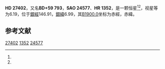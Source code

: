 {{Starbox begin
| name = HD 27402
}}
{{Starbox observe
| epoch = [[J2000.0|J2000.0]]
| constell = {{星座名待查}}<ref name=SIMBAD>{{cite web
 | url=http://simbad.u-strasbg.fr/simbad/sim-id?Ident=HR+1352
 | title =Pulsating variable Star
 | publisher=Centre de Données astronomiques de Strasbourg
 | work=SIMBAD
 | accessdate=2012-07-13}}</ref><ref name=DATA>{{cite web
 | url=http://vizier.u-strasbg.fr/viz-bin/VizieR-5?-out.add=.&-source=5050&-corr=PK=HR&-out.max=9999&HR=1352
 | title=VizieR Detailed Page
 | accessdate=2012-07-13
 | archive-date=2019-02-16
 | archive-url=https://web.archive.org/web/20190216104651/http://vizier.u-strasbg.fr/viz-bin/VizieR-5?-out.add=.&-source=5050&-corr=PK=HR&-out.max=9999&HR=1352
 | dead-url=no
 }}</ref>
| 星官 = 
| ra = {{RA|4|22|57.9}}<ref name=SIMBAD /><ref name=DATA />
| dec = {{DEC|+59|36|59}}<ref name=SIMBAD /><ref name=DATA />
| appmag_v = 6.19<ref name=SIMBAD /><ref name=DATA />
}}
{{Starbox character
| class = A4V<ref name=SIMBAD /><ref name=DATA />
| b-v = <ref name=SIMBAD /><ref name=DATA />
| u-b = <ref name=SIMBAD /><ref name=DATA />
| r-i = <ref name=SIMBAD /><ref name=DATA />
| variable = 
}}
{{Starbox astrometry
| radial_v = 
| prop_mo_ra = 12
| parallax = 
| p_error = 
}}
{{Starbox catalog
| names =BD+59 793，[[SAO星表|SAO]] 24577，[[HD星表|HD]] 27402，[[HR星表|HR]] 1352}}
{{Starbox reference |Simbad=HR+1352}}
{{Starbox end}}

'''HD 27402'''，又名'''BD+59 793'''，'''SAO 24577'''、'''HR 1352'''，是一颗恒星<ref name=SIMBAD /><ref name=DATA />，视星等为6.19，位于[[銀道座標系|銀經]]146.91，[[銀道座標系|銀緯]]6.99，其[[B1900.0|B1900.0]]坐标为赤經{{RA|4|14|25.1}}，赤緯{{DEC|+59|6.99|45}}。

== 参考文献 ==
{{reflist}}

{{star-stub}}

[[Category:HD和HDE天體|27402]]
[[Category:HR天體|1352]]
[[Category:SAO天體|24577]]